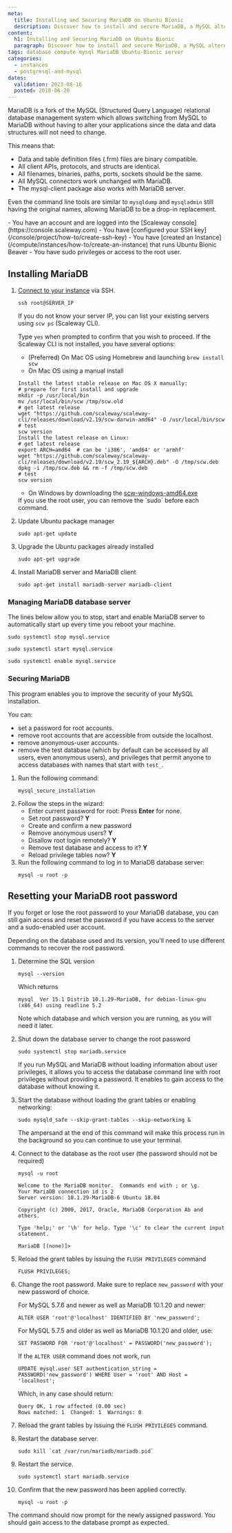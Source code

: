 ```yaml
---
meta:
  title: Installing and Securing MariaDB on Ubuntu Bionic
  description: Discover how to install and secure MariaDB, a MySQL alternative, on an Ubuntu Bionic server.
content:
  h1: Installing and Securing MariaDB on Ubuntu Bionic
  paragraph: Discover how to install and secure MariaDB, a MySQL alternative, on an Ubuntu Bionic server.
tags: database compute mysql MariaDB Ubuntu-Bionic server
categories:
  - instances
  - postgresql-and-mysql
dates:
  validation: 2023-08-16
  posted: 2018-06-20
---
```


MariaDB is a fork of the MySQL (Structured Query Language) relational database management system which allows switching from MySQL to MariaDB without having to alter your applications since the data and data structures will not need to change.

This means that:

- Data and table definition files (.frm) files are binary compatible.
- All client APIs, protocols, and structs are identical.
- All filenames, binaries, paths, ports, sockets should be the same.
- All MySQL connectors work unchanged with MariaDB.
- The mysql-client package also works with MariaDB server.

Even the command line tools are similar to `mysqldump` and `mysqladmin` still having the original names, allowing MariaDB to be a drop-in replacement.

<Macro id="iam-requirements" />

<Message type="requirement">
  - You have an account and are logged into the [Scaleway console](https://console.scaleway.com)
  - You have [configured your SSH key](/console/project/how-to/create-ssh-key)
  - You have [created an Instance](/compute/instances/how-to/create-an-instance) that runs Ubuntu Bionic Beaver
  - You have sudo privileges or access to the root user.
</Message>


## Installing MariaDB

1. [Connect to your instance](/compute/instances/how-to/connect-to-instance/) via SSH.
    ```
    ssh root@SERVER_IP
    ```

    If you do not know your server IP, you can list your existing servers using `scw ps` (Scaleway CLI).

    Type `yes` when prompted to confirm that you wish to proceed. If the Scaleway CLI is not installed, you have several options:
    - (Preferred) On Mac OS using Homebrew and launching `brew install scw`
    - On Mac OS using a manual install

    ```
    Install the latest stable release on Mac OS X manually:
    # prepare for first install and upgrade
    mkdir -p /usr/local/bin
    mv /usr/local/bin/scw /tmp/scw.old
    # get latest release
    wget "https://github.com/scaleway/scaleway-cli/releases/download/v2.19/scw-darwin-amd64" -O /usr/local/bin/scw
    # test
    scw version
    Install the latest release on Linux:
    # get latest release
    export ARCH=amd64  # can be 'i386', 'amd64' or 'armhf'
    wget "https://github.com/scaleway/scaleway-cli/releases/download/v2.19/scw_2.19_${ARCH}.deb" -O /tmp/scw.deb
    dpkg -i /tmp/scw.deb && rm -f /tmp/scw.deb
    # test
    scw version
    ```

    - On Windows by downloading the [scw-windows-amd64.exe](https://github.com/scaleway/scaleway-cli/releases/latest)

    <Message type="note">
      If you use the root user, you can remove the `sudo` before each command.
    </Message>
2. Update Ubuntu package manager
    ```
    sudo apt-get update
    ```
3. Upgrade the Ubuntu packages already installed
    ```
    sudo apt-get upgrade
    ```
4. Install MariaDB server and MariaDB client
    ```
    sudo apt-get install mariadb-server mariadb-client
    ```

### Managing MariaDB database server

The lines below allow you to stop, start and enable MariaDB server to automatically start up every time you reboot your machine.

```
sudo systemctl stop mysql.service

sudo systemctl start mysql.service

sudo systemctl enable mysql.service
```

### Securing MariaDB

This program enables you to improve the security of your MySQL installation. 

You can:

- set a password for root accounts.
- remove root accounts that are accessible from outside the localhost.
- remove anonymous-user accounts.
- remove the test database (which by default can be accessed by all users, even anonymous users), and privileges that permit anyone to access databases with names that start with `test_`.

1. Run the following command: 
    ```
    mysql_secure_installation
    ```
2. Follow the steps in the wizard:
    - Enter current password for root: Press **Enter** for none.
    - Set root password? **Y**
    - Create and confirm a new password
    - Remove anonymous users? **Y**
    - Disallow root login remotely? **Y**
    - Remove test database and access to it? **Y**
    - Reload privilege tables now? **Y**
3. Run the following command to log in to MariaDB database server:
    ```
    mysql -u root -p
    ```

## Resetting your MariaDB root password

If you forget or lose the root password to your MariaDB database, you can still gain access and reset the password if you have access to the server and a sudo-enabled user account.

Depending on the database used and its version, you'll need to use different commands to recover the root password.

1. Determine the SQL version
    ```
    mysql --version
    ```

    Which returns

    ```
    mysql  Ver 15.1 Distrib 10.1.29-MariaDB, for debian-linux-gnu (x86_64) using readline 5.2
    ```

    Note which database and which version you are running, as you will need it later.
2. Shut down the database server to change the root password
    ```
    sudo systemctl stop mariadb.service
    ```

    If you run MySQL and MariaDB without loading information about user privileges, it allows you to access the database command line with root privileges without providing a password. It enables to gain access to the database without knowing it.
3. Start the database without loading the grant tables or enabling networking:
    ```
    sudo mysqld_safe --skip-grant-tables --skip-networking &
    ```

    <Message type="note">
      The ampersand at the end of this command will make this process run in the background so you can continue to use your terminal.
    </Message>
4. Connect to the database as the root user (the password should not be required)
    ```
    mysql -u root
    ```
    ```
    Welcome to the MariaDB monitor.  Commands end with ; or \g.
    Your MariaDB connection id is 2
    Server version: 10.1.29-MariaDB-6 Ubuntu 18.04

    Copyright (c) 2000, 2017, Oracle, MariaDB Corporation Ab and others.

    Type 'help;' or '\h' for help. Type '\c' to clear the current input statement.

    MariaDB [(none)]>
    ```
5. Reload the grant tables by issuing the `FLUSH PRIVILEGES` command
    ```
    FLUSH PRIVILEGES;
    ```
6. Change the root password.
    <Message type="note">
      Make sure to replace `new_password` with your new password of choice.
    </Message>

    For MySQL 5.7.6 and newer as well as MariaDB 10.1.20 and newer:
    ```
    ALTER USER 'root'@'localhost' IDENTIFIED BY 'new_password';
    ```
    For MySQL 5.7.5 and older as well as MariaDB 10.1.20 and older, use:
    ```
    SET PASSWORD FOR 'root'@'localhost' = PASSWORD('new_password');
    ```
    If the `ALTER USER` command does not work, run
    ```
    UPDATE mysql.user SET authentication_string = PASSWORD('new_password') WHERE User = 'root' AND Host = 'localhost';
    ```
    Which, in any case should return:
    ```
    Query OK, 1 row affected (0.00 sec)
    Rows matched: 1  Changed: 1  Warnings: 0
    ```
7. Reload the grant tables by issuing the `FLUSH PRIVILEGES` command.
8. Restart the database server.
    ```
    sudo kill `cat /var/run/mariadb/mariadb.pid`
    ```
9. Restart the service.
    ```
    sudo systemctl start mariadb.service
    ```
10. Confirm that the new password has been applied correctly.
    ```
    mysql -u root -p
    ```

The command should now prompt for the newly assigned password. You should gain access to the database prompt as expected.
